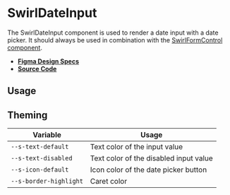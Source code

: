 
<Meta title="Components/SwirlDateInput" />

# SwirlDateInput

The SwirlDateInput component is used to render a date input with a date picker.
It should always be used in combination with the
[SwirlFormControl component](?path=/docs/components-swirlformcontrol--swirl-form-control).

- **[Figma Design Specs](#)**
- **[Source Code](https://github.com/flip-corp/swirl/tree/main/packages/swirl-components/src/components/swirl-date-input)**

## Usage

<Canvas withSource="open">
  <Story id="components-swirldateinput--swirl-date-input" />
</Canvas>

<ArgsTable story="." />

## Theming

| Variable               | Usage                                  |
| ---------------------- | -------------------------------------- |
| `--s-text-default`     | Text color of the input value          |
| `--s-text-disabled`    | Text color of the disabled input value |
| `--s-icon-default`     | Icon color of the date picker button   |
| `--s-border-highlight` | Caret color                            |

